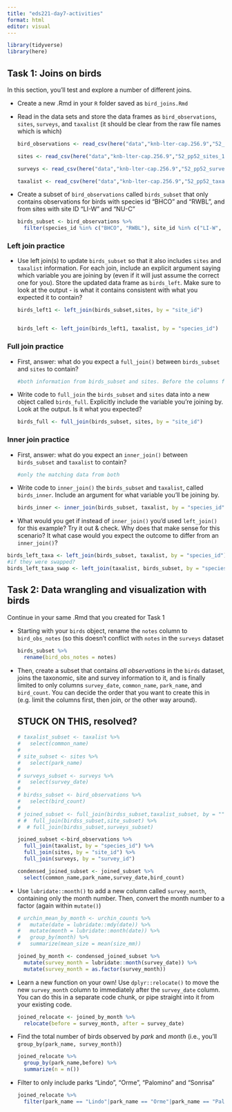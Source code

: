 ```yaml
---
title: "eds221-day7-activities"
format: html
editor: visual
---
```


```r
library(tidyverse)
library(here)
```

## **Task 1: Joins on birds**

In this section, you'll test and explore a number of different joins.

-   Create a new .Rmd in your `R` folder saved as `bird_joins.Rmd`

-   Read in the data sets and store the data frames as `bird_observations`, `sites`, `surveys`, and `taxalist` (it should be clear from the raw file names which is which)

    ```r
    bird_observations <- read_csv(here("data","knb-lter-cap.256.9","52_pp52_birds_1.csv"))

    sites <- read_csv(here("data","knb-lter-cap.256.9","52_pp52_sites_1.csv"))

    surveys <- read_csv(here("data","knb-lter-cap.256.9","52_pp52_surveys_1.csv"))

    taxalist <- read_csv(here("data","knb-lter-cap.256.9","52_pp52_taxalist_1.csv"))
    ```

-   Create a subset of `bird_observations` called `birds_subset` that only contains observations for birds with species id "BHCO" and "RWBL", and from sites with site ID "LI-W" and "NU-C"

    ```r
    birds_subset <- bird_observations %>% 
      filter(species_id %in% c("BHCO", "RWBL"), site_id %in% c("LI-W", "NU-C"))
    ```

### **Left join practice**

-   Use left join(s) to update `birds_subset` so that it also includes `sites` and `taxalist` information. For each join, include an explicit argument saying which variable you are joining by (even if it will just assume the correct one for you). Store the updated data frame as `birds_left`. Make sure to look at the output - is what it contains consistent with what you expected it to contain?

    ```r
    birds_left1 <- left_join(birds_subset,sites, by = "site_id")


    birds_left <- left_join(birds_left1, taxalist, by = "species_id")
    ```

### **Full join practice**

-   First, answer: what do you expect a `full_join()` between `birds_subset` and `sites` to contain?

    ```r
    #both information from birds_subset and sites. Before the columns from sites were left out because there was no match in birds_subset.
    ```

-   Write code to `full_join` the `birds_subset` and `sites` data into a new object called `birds_full`. Explicitly include the variable you're joining by. Look at the output. Is it what you expected?

    ```r
    birds_full <- full_join(birds_subset, sites, by = "site_id")
    ```

### **Inner join practice**

-   First, answer: what do you expect an `inner_join()` between `birds_subset` and `taxalist` to contain?

    ```r
    #only the matching data from both
    ```

-   Write code to `inner_join()` the `birds_subset` and `taxalist`, called `birds_inner`. Include an argument for what variable you'll be joining by.

    ```r
    birds_inner <- inner_join(birds_subset, taxalist, by = "species_id")
    ```

-   What would you get if instead of `inner_join()` you'd used `left_join()` for this example? Try it out & check. Why does that make sense for this scenario? It what case would you expect the outcome to differ from an `inner_join()`?

```r
birds_left_taxa <- left_join(birds_subset, taxalist, by = "species_id")
#if they were swapped?
birds_left_taxa_swap <- left_join(taxalist, birds_subset, by = "species_id")
```

## **Task 2: Data wrangling and visualization with birds**

Continue in your same .Rmd that you created for Task 1

-   Starting with your `birds` object, rename the `notes` column to `bird_obs_notes` (so this doesn't conflict with `notes` in the `surveys` dataset

    ```r
    birds_subset %>% 
      rename(bird_obs_notes = notes)
    ```

-   Then, create a subset that contains *all observations* in the `birds` dataset, joins the taxonomic, site and survey information to it, and is finally limited to only columns `survey_date`, `common_name`, `park_name`, and `bird_count`. You can decide the order that you want to create this in (e.g. limit the columns first, then join, or the other way around).

    ## STUCK ON THIS, resolved?

    ```r
    # taxalist_subset <- taxalist %>% 
    #   select(common_name)
    # 
    # site_subset <- sites %>% 
    #   select(park_name)
    # 
    # surveys_subset <- surveys %>% 
    #   select(survey_date)
    # 
    # birdss_subset <- bird_observations %>% 
    #   select(bird_count)
    # 
    # joined_subset <- full_join(birdss_subset,taxalist_subset, by = "") #%>% 
    # #  full_join(birdss_subset,site_subset) %>% 
    #  # full_join(birdss_subset,surveys_subset)

    joined_subset <-bird_observations %>% 
      full_join(taxalist, by = "species_id") %>% 
      full_join(sites, by = "site_id") %>% 
      full_join(surveys, by = "survey_id")

    condensed_joined_subset <- joined_subset %>% 
      select(common_name,park_name,survey_date,bird_count)
      
    ```

-   Use `lubridate::month()` to add a new column called `survey_month`, containing only the month number. Then, convert the month number to a factor (again within `mutate()`)

    ```r

    # urchin_mean_by_month <- urchin_counts %>% 
    #   mutate(date = lubridate::mdy(date)) %>% 
    #   mutate(month = lubridate::month(date)) %>% 
    #   group_by(month) %>% 
    #   summarize(mean_size = mean(size_mm))

    joined_by_month <- condensed_joined_subset %>% 
      mutate(survey_month = lubridate::month(survey_date)) %>% 
      mutate(survey_month = as.factor(survey_month))
    ```

-   Learn a new function on your own! Use `dplyr::relocate()` to move the new `survey_month` column to immediately after the `survey_date` column. You can do this in a separate code chunk, or pipe straight into it from your existing code.

    ```r
    joined_relocate <- joined_by_month %>% 
      relocate(before = survey_month, after = survey_date)
    ```

-   Find the total number of birds observed by *park* and *month* (i.e., you'll `group_by(park_name, survey_month)`)

    ```r
    joined_relocate %>% 
      group_by(park_name,before) %>% 
      summarize(n = n())
    ```

-   Filter to only include parks "Lindo", "Orme", "Palomino" and "Sonrisa"

    ```r
    joined_relocate %>% 
      filter(park_name == "Lindo"|park_name == "Orme"|park_name == "Palomino"|park_name == "Sonrisa")
    ```
